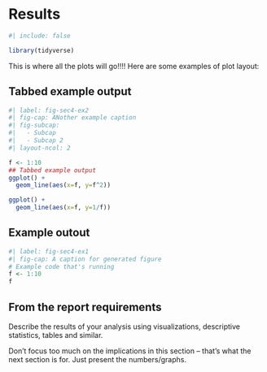 # Results

```r
#| include: false

library(tidyverse)
```

<!-- BJ !-->

This is where all the plots will go!!!! Here are some examples of plot layout:

::: panel-tabset
## Tabbed example output

```r
#| label: fig-sec4-ex2
#| fig-cap: ANother example caption
#| fig-subcap: 
#|   - Subcap
#|   - Subcap 2
#| layout-ncol: 2

f <- 1:10
## Tabbed example output
ggplot() + 
  geom_line(aes(x=f, y=f^2))

ggplot() + 
  geom_line(aes(x=f, y=1/f))
```

## Example outout

```r
#| label: fig-sec4-ex1
#| fig-cap: A caption for generated figure
# Example code that's running
f <- 1:10
f

```
:::

::: callout-note
## From the report requirements

Describe the results of your analysis using visualizations, descriptive statistics, tables and similar.

Don't focus too much on the implications in this section -- that's what the next section is for. Just present the numbers/graphs.
:::
